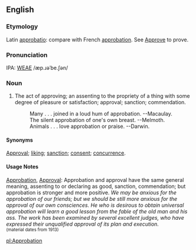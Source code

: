 ==English==
===Etymology===
Latin [[approbatio]]: compare with French [[approbation]].  See [[Approve]] to prove.

===Pronunciation===
IPA: [[WEAE]] /æp.ɹəˈbe.ʃən/

===Noun===
# The act of approving; an assenting to the propriety of a thing with some degree of pleasure or satisfaction; approval; sanction; commendation.
#:    Many . . . joined in a loud hum of approbation. --Macaulay.
#:    The silent approbation of one's own breast. --Melmoth.
#:    Animals . . . love approbation or praise. --Darwin.

====Synonyms====
[[Approval]]; [[liking]]; [[sanction]]; [[consent]]; [[concurrence]].

====Usage Notes====
[[Approbation]], [[Approval]]: Approbation and approval have the same general meaning, assenting to or declaring as good, sanction, commendation; but approbation is stronger and more positive. ''We may be anxious for the approbation of our friends; but we should be still more anxious for the approval of our own consciences.'' ''He who is desirous to obtain universal approbation will learn a good lesson from the fable of the old man and his ass.'' ''The work has been examined by several excellent judges, who have expressed their unqualified approval of its plan and execution.''<BR><small>(material dates from 1913)</small>
<!-- material copied from Webster's Revised Unabridged Dictionary (1913) -->

[[pl:Approbation]]